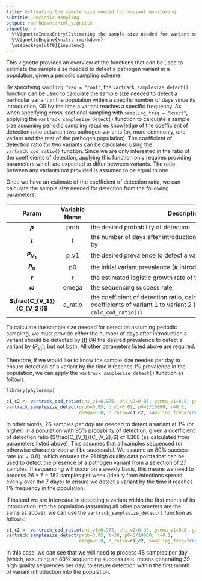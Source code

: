 ```yaml
---
title: Estimating the sample size needed for variant monitoring
subtitle: Periodic sampling
output: rmarkdown::html_vignette
vignette: >
  %\VignetteIndexEntry{Estimating the sample size needed for variant monitoring (periodic sampling)}
  %\VignetteEngine{knitr::rmarkdown}
  \usepackage[utf8]{inputenc}
---
```


This vignette provides an overview of the functions that can be used to estimate the sample size needed to detect a pathogen variant in a population, given a periodic sampling scheme.

By specifying `sampling_freq = "cont"`, the `vartrack_samplesize_detect()` function can be used to calculate the sample size needed to detect a particular variant in the population within a specific number of days since its introduction, OR by the time a variant reaches a specific frequency. As when specifying cross-sectional sampling with `sampling_freq = "xsect"`, applying the `vartrack_samplesize_detect()` function to calculate a sample size assuming periodic sampling requires knowledge of the coefficient of detection ratio between two pathogen variants (or, more commonly, one variant and the rest of the pathogen population). The coefficient of detection ratio for two variants can be calculated using the `vartrack_cod_ratio()` function. Since we are only interested in the ratio of the coefficients of detection, applying this function only requires providing parameters which are expected to differ between variants. The ratio between any variants not provided is assumed to be equal to one.

Once we have an estimate of the coefficient of detection ratio, we can calculate the sample size needed for detection from the following parameters:

| Param | Variable Name | <span style="display: inline-block; width:500px">Description</span> |
|:-----:|:-------------:|-------------|
|   **$p$**   |       prob       | the desired probability of detection           |
|   **$t$**   |       t       | the number of days after introduction a variant should be detected by          |
|   **$P_{V_1}$**    |       p_v1       | the desired prevalence to detect a variant by          |
|   **$P_0$**   |       p0       | the initial variant prevalence (# introductions / population size)          |
|   **$r$**   |       r       | the estimated logistic growth rate of the variant (per day)         |
|   **$\omega$**   |       omega       | the sequencing success rate          |
|   **$\frac{C_{V_1}}{C_{V_2}}$**   |       c_ratio       | the coefficient of detection ratio, calculated as the ratio of the coefficients of variant 1 to variant 2 (can be calculated using `calc_cod_ratio()`)           |

To calculate the sample size needed for detection assuming periodic sampling, we must provide *either* the number of days after introduction a variant should be detected by ($t$) OR the desired prevalence to detect a variant by ($P_{V_1}$), but not both. All other parameters listed above are required.

Therefore, if we would like to know the sample size needed per day to ensure detection of a variant by the time it reaches 1% prevalence in the population, we can apply the `vartrack_samplesize_detect()` function as follows:

```r
library(phylosamp)
```

```r

c1_c2 <- vartrack_cod_ratio(phi_v1=0.975, phi_v2=0.95, gamma_v1=0.8, gamma_v2=0.6)
vartrack_samplesize_detect(prob=0.95, p_v1=0.01, p0=3/10000, r=0.1, 
                           omega=0.8, c_ratio=c1_c2, sampling_freq="cont")

```

In other words, 26 samples *per day* are needed to detect a variant at 1% (or higher) in a population with 95% probability of detection, given a coefficient of detection ratio ($\frac{C_{V_1}}{C_{V_2}}$) of 1.368 (as calculated from parameters listed above). This assumes that all samples sequenced (or otherwise characterized) will be successful. We assume an 80% success rate ($\omega = 0.8$), which ensures the 21 high quality data points that can be used to detect the presence of a pathogen variant from a selection of 27 samples. If sequencing will occur on a weekly basis, this means we need to process $26*7=182$ samples per week (ideally from infections spread evenly over the 7 days) to ensure we detect a variant by the time it reaches 1% frequency in the population.

If instead we are interested in detecting a variant within the first month of its introduction into the population (assuming all other parameters are the same as above), we can use the `vartrack_samplesize_detect()` function as follows:

```r

c1_c2 <- vartrack_cod_ratio(phi_v1=0.975, phi_v2=0.95, gamma_v1=0.8, gamma_v2=0.6)
vartrack_samplesize_detect(prob=0.95, t=30, p0=3/10000, r=0.1, 
                           omega=0.8, c_ratio=c1_c2, sampling_freq="cont")

```

In this case, we can see that we will need to process 48 samples per day (which, assuming an 80% sequencing success rate, means generating 39 high quality sequences per day) to ensure detection within the first month of variant introduction into the population.
